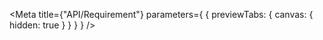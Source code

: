 
<Meta
  title={"API/Requirement"}
  parameters={
    {
      previewTabs: {
        canvas: {
          hidden: true
        }
      }
    }
  }
/>

<D2RequirementPageIndex />
